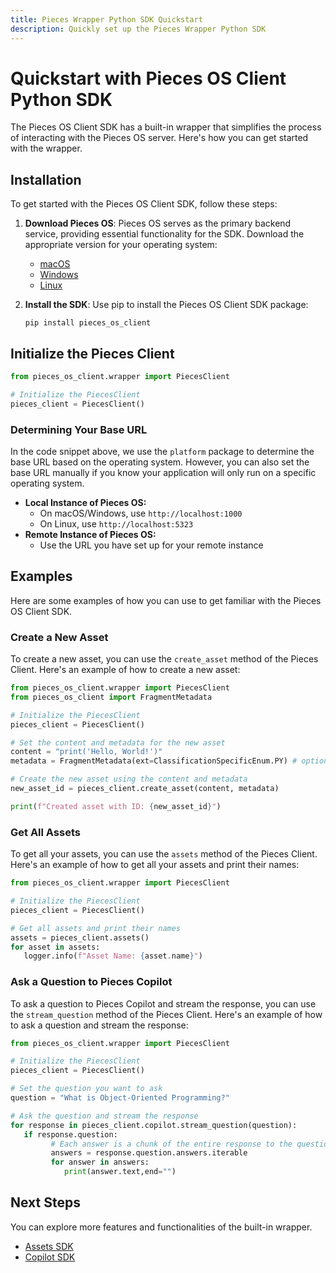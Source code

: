 ```yaml
---
title: Pieces Wrapper Python SDK Quickstart
description: Quickly set up the Pieces Wrapper Python SDK
---
```


# Quickstart with Pieces OS Client Python SDK

The Pieces OS Client SDK has a built-in wrapper that simplifies the process of interacting with the Pieces OS server. Here's how you can get started with the wrapper.

## Installation

To get started with the Pieces OS Client SDK, follow these steps:

1. **Download Pieces OS**: Pieces OS serves as the primary backend service, providing essential functionality for the SDK. Download the appropriate version for your operating system:
   - [macOS](https://docs.pieces.app/installation-getting-started/macos) 
   - [Windows](https://docs.pieces.app/installation-getting-started/windows) 
   - [Linux](https://docs.pieces.app/installation-getting-started/linux)

2. **Install the SDK**: Use pip to install the Pieces OS Client SDK package:
   ```shell
   pip install pieces_os_client
   ```

## Initialize the Pieces Client

```python
from pieces_os_client.wrapper import PiecesClient

# Initialize the PiecesClient
pieces_client = PiecesClient()
```

### Determining Your Base URL

In the code snippet above, we use the `platform` package to determine the base URL based on the operating system. However, you can also set the base URL manually if you know your application will only run on a specific operating system.

- **Local Instance of Pieces OS:**
  - On macOS/Windows, use `http://localhost:1000`
  - On Linux, use `http://localhost:5323`
- **Remote Instance of Pieces OS:**
  - Use the URL you have set up for your remote instance

## Examples

Here are some examples of how you can use to get familiar with the Pieces OS Client SDK.

### Create a New Asset

To create a new asset, you can use the `create_asset` method of the Pieces Client. Here's an example of how to create a new asset:

```python
from pieces_os_client.wrapper import PiecesClient
from pieces_os_client import FragmentMetadata

# Initialize the PiecesClient
pieces_client = PiecesClient()

# Set the content and metadata for the new asset
content = "print('Hello, World!')"
metadata = FragmentMetadata(ext=ClassificationSpecificEnum.PY) # optional metadata

# Create the new asset using the content and metadata
new_asset_id = pieces_client.create_asset(content, metadata)

print(f"Created asset with ID: {new_asset_id}")
```

### Get All Assets

To get all your assets, you can use the `assets` method of the Pieces Client. Here's an example of how to get all your assets and print their names:

```python
from pieces_os_client.wrapper import PiecesClient

# Initialize the PiecesClient
pieces_client = PiecesClient()

# Get all assets and print their names
assets = pieces_client.assets()
for asset in assets:
   logger.info(f"Asset Name: {asset.name}")

```

### Ask a Question to Pieces Copilot

To ask a question to Pieces Copilot and stream the response, you can use the `stream_question` method of the Pieces Client. Here's an example of how to ask a question and stream the response:

```python
from pieces_os_client.wrapper import PiecesClient

# Initialize the PiecesClient
pieces_client = PiecesClient()

# Set the question you want to ask
question = "What is Object-Oriented Programming?"

# Ask the question and stream the response
for response in pieces_client.copilot.stream_question(question):
   if response.question:
         # Each answer is a chunk of the entire response to the question
         answers = response.question.answers.iterable
         for answer in answers:
            print(answer.text,end="")
```

## Next Steps

You can explore more features and functionalities of the built-in wrapper.

- [Assets SDK](/build/sdks/python/assets)
- [Copilot SDK](/build/sdks/python/copilot)
